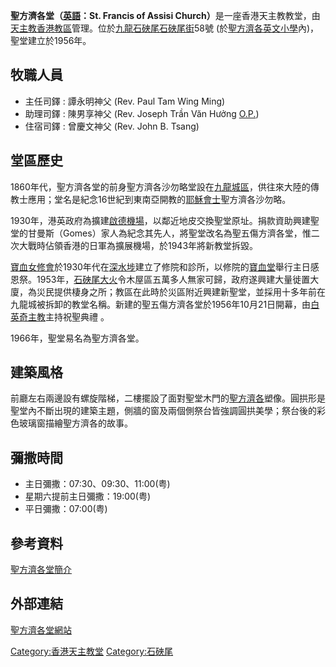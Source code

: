 {{unreferenced|time=2016-12-21T18:43:47+00:00}}
{{Infobox church
| name                = 聖方濟各堂
| image                = St. Francis of Assisi's English Primary School 202101.jpg
| imagesize            = 
| location             = [[九龍|九龍]][[石硤尾|石硤尾]][[石硤尾街|石硤尾街]]58號	
| country              = {{HKG-CHN}}
| denomination         = [[天主教|天主教]]
| website              = [http://sfac.catholic.org.hk//  聖方濟各堂網站]
| founded date         = 1956年10月21日：聖堂由[[白英奇|白英奇]][[主教|主教]]主持祝聖<br>
| parish               = 聖方濟各堂區（深水埗）
| diocese              = [[天主教香港教區|天主教香港教區]]
}}
'''聖方濟各堂（[[英語|英語]]：St. Francis of Assisi Church）'''是一座香港天主教教堂，由[[天主教香港教區|天主教香港教區]]管理。位於[[九龍|九龍]][[石硤尾|石硤尾]][[石硤尾街|石硤尾街]]58號 (於[[聖方濟各英文小學|聖方濟各英文小學]]內)，聖堂建立於1956年。

==牧職人員==
*主任司鐸 : 譚永明神父 (Rev. Paul Tam Wing Ming)
*助理司鐸 : 陳男享神父 (Rev. Joseph Trần Văn Hưởng [[道明會|O.P.]])
*住宿司鐸 : 曾慶文神父 (Rev. John B. Tsang)

==堂區歷史==
1860年代，聖方濟各堂的前身聖方濟各沙勿略堂設在[[九龍城區|九龍城區]]，供往來大陸的傳教士應用；堂名是紀念16世紀到東南亞開教的[[耶穌會士|耶穌會士]]聖方濟各沙勿略。

1930年，港英政府為擴建[[啟德機場|啟德機場]]，以鄰近地皮交換聖堂原址。捐款資助興建聖堂的甘曼斯（Gomes）家人為紀念其先人，將聖堂改名為聖五傷方濟各堂，惟二次大戰時佔領香港的日軍為擴展機場，於1943年將新教堂拆毀。

[[寶血女修會|寶血女修會]]於1930年代在[[深水埗|深水埗]]建立了修院和診所，以修院的[[寶血堂|寶血堂]]舉行主日感恩祭。1953年，[[石硤尾大火|石硤尾大火]]令木屋區五萬多人無家可歸，政府遂興建大量徙置大廈，為災民提供棲身之所；教區在此時於災區附近興建新聖堂，並採用十多年前在九龍城被拆卸的教堂名稱。新建的聖五傷方濟各堂於1956年10月21日開幕，由[[白英奇|白英奇]][[主教|主教]]主持祝聖典禮 。

1966年，聖堂易名為聖方濟各堂。

==建築風格==
前廳左右兩邊設有螺旋階梯，二樓擺設了面對聖堂木門的[[聖方濟各|聖方濟各]]塑像。圓拱形是聖堂內不斷出現的建築主題，側牆的窗及兩個側祭台皆強調圓拱美學；祭台後的彩色玻璃窗描繪聖方濟各的故事。

==彌撒時間== 
*主日彌撒：07:30、09:30、11:00(粤)
*星期六提前主日彌撒：19:00(粤)
*平日彌撒：07:00(粤)

==參考資料==
[http://www.catholicheritage.org.hk/tc/catholic_building/st_francis_of_assisi_church/index.html  聖方濟各堂簡介]

==外部連結==
[http://sfac.catholic.org.hk/  聖方濟各堂網站]


{{香港天主教教堂}}

[[Category:香港天主教堂|Category:香港天主教堂]]
[[Category:石硤尾|Category:石硤尾]]